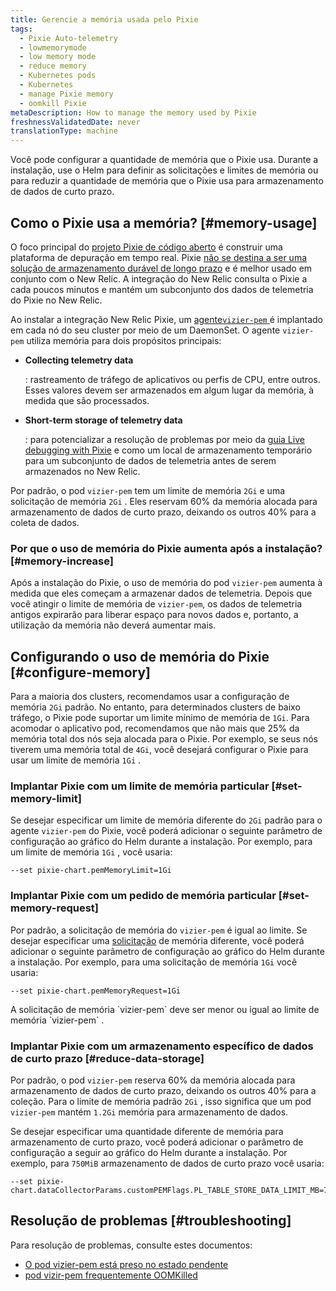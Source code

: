 ```yaml
---
title: Gerencie a memória usada pelo Pixie
tags:
  - Pixie Auto-telemetry
  - lowmemorymode
  - low memory mode
  - reduce memory
  - Kubernetes pods
  - Kubernetes
  - manage Pixie memory
  - oomkill Pixie
metaDescription: How to manage the memory used by Pixie
freshnessValidatedDate: never
translationType: machine
---
```


Você pode configurar a quantidade de memória que o Pixie usa. Durante a instalação, use o Helm para definir as solicitações e limites de memória ou para reduzir a quantidade de memória que o Pixie usa para armazenamento de dados de curto prazo.

## Como o Pixie usa a memória? [#memory-usage]

O foco principal do [projeto Pixie de código aberto](https://github.com/pixie-io/pixie) é construir uma plataforma de depuração em tempo real. Pixie [não se destina a ser uma solução de armazenamento durável de longo prazo](https://docs.px.dev/about-pixie/faq/#data-collection-how-much-data-does-pixie-store) e é melhor usado em conjunto com o New Relic. A integração do New Relic consulta o Pixie a cada poucos minutos e mantém um subconjunto dos dados de telemetria do Pixie no New Relic.

Ao instalar a integração New Relic Pixie, um [agente`vizier-pem` ](https://docs.px.dev/reference/architecture/#vizier)é implantado em cada nó do seu cluster por meio de um DaemonSet. O agente `vizier-pem` utiliza memória para dois propósitos principais:

* <DoNotTranslate>**Collecting telemetry data**</DoNotTranslate>

  : rastreamento de tráfego de aplicativos ou perfis de CPU, entre outros. Esses valores devem ser armazenados em algum lugar da memória, à medida que são processados.

* <DoNotTranslate>**Short-term storage of telemetry data**</DoNotTranslate>

  : para potencializar a resolução de problemas por meio da [guia Live debugging with Pixie](/docs/kubernetes-pixie/auto-telemetry-pixie/understand-use-data/live-debugging-with-pixie) e como um local de armazenamento temporário para um subconjunto de dados de telemetria antes de serem armazenados no New Relic.

Por padrão, o pod `vizier-pem` tem um limite de memória `2Gi` e uma solicitação de memória `2Gi` . Eles reservam 60% da memória alocada para armazenamento de dados de curto prazo, deixando os outros 40% para a coleta de dados.

### Por que o uso de memória do Pixie aumenta após a instalação? [#memory-increase]

Após a instalação do Pixie, o uso de memória do pod `vizier-pem` aumenta à medida que eles começam a armazenar dados de telemetria. Depois que você atingir o limite de memória de `vizier-pem`, os dados de telemetria antigos expirarão para liberar espaço para novos dados e, portanto, a utilização da memória não deverá aumentar mais.

## Configurando o uso de memória do Pixie [#configure-memory]

Para a maioria dos clusters, recomendamos usar a configuração de memória `2Gi` padrão. No entanto, para determinados clusters de baixo tráfego, o Pixie pode suportar um limite mínimo de memória de `1Gi`. Para acomodar o aplicativo pod, recomendamos que não mais que 25% da memória total dos nós seja alocada para o Pixie. Por exemplo, se seus nós tiverem uma memória total de `4Gi`, você desejará configurar o Pixie para usar um limite de memória `1Gi` .

### Implantar Pixie com um limite de memória particular [#set-memory-limit]

Se desejar especificar um limite de memória diferente do `2Gi` padrão para o agente `vizier-pem` do Pixie, você poderá adicionar o seguinte parâmetro de configuração ao gráfico do Helm durante a instalação. Por exemplo, para um limite de memória `1Gi` , você usaria:

```
--set pixie-chart.pemMemoryLimit=1Gi
```

### Implantar Pixie com um pedido de memória particular [#set-memory-request]

Por padrão, a solicitação de memória do `vizier-pem` é igual ao limite. Se desejar especificar uma [solicitação](https://kubernetes.io/docs/concepts/configuration/manage-resources-containers/#requests-and-limits) de memória diferente, você poderá adicionar o seguinte parâmetro de configuração ao gráfico do Helm durante a instalação. Por exemplo, para uma solicitação de memória `1Gi` você usaria:

```
--set pixie-chart.pemMemoryRequest=1Gi
```

<Callout variant="important">
  A solicitação de memória `vizier-pem` deve ser menor ou igual ao limite de memória `vizier-pem` .
</Callout>

### Implantar Pixie com um armazenamento específico de dados de curto prazo [#reduce-data-storage]

Por padrão, o pod `vizier-pem` reserva 60% da memória alocada para armazenamento de dados de curto prazo, deixando os outros 40% para a coleção. Para o limite de memória padrão `2Gi` , isso significa que um pod `vizier-pem` mantém `1.2Gi` memória para armazenamento de dados.

Se desejar especificar uma quantidade diferente de memória para armazenamento de curto prazo, você poderá adicionar o parâmetro de configuração a seguir ao gráfico do Helm durante a instalação. Por exemplo, para `750MiB` armazenamento de dados de curto prazo você usaria:

```
--set pixie-chart.dataCollectorParams.customPEMFlags.PL_TABLE_STORE_DATA_LIMIT_MB=750
```

## Resolução de problemas [#troubleshooting]

Para resolução de problemas, consulte estes documentos:

* [O pod vizier-pem está preso no estado pendente](/docs/kubernetes-pixie/auto-telemetry-pixie/troubleshooting/pods-stuck-pending)
* [pod vizir-pem frequentemente OOMKilled](/docs/kubernetes-pixie/auto-telemetry-pixie/troubleshooting/pods-frequently-oomkilled)